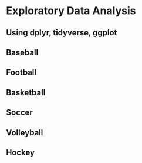 # Exploratory Data Analysis

## Using dplyr, tidyverse, ggplot

## Baseball

## Football

## Basketball

## Soccer

## Volleyball

## Hockey